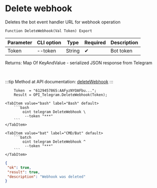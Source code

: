 ﻿---
sidebar_position: 4
description: Delete webhook and other functions to work with Telegram in the Open Integration Package, a free open-source integration library for 1C:Enterprise 8, OneScript and CLI
keywords: [1C, 1С, 1С:Enterprise, 1С:Enterprise 8.3, API, Integration, Services, Exchange, OneScript, CLI, Telegram]
---


# Delete webhook
 Deletes the bot event handler URL for webhook operation



`Function DeleteWebhook(Val Token) Export`

  | Parameter | CLI option | Type | Required | Description |
  |-|-|-|-|-|
  | Token | --token | String | &#x2714; | Bot token |

  
  Returns:  Map Of KeyAndValue - serialized JSON response from Telegram

<br/>

:::tip
Method at API documentation: [deleteWebhook](https://core.telegram.org/bots/api#deletewebhook)
:::
<br/>



```bsl title="1C:Enterprise/OneScript code example"
    Token  = "6129457865:AAFyzNYOAFbu...";
    Result = OPI_Telegram.DeleteWebhook(Token);
```
 

 <Tabs>
  
    <TabItem value="bash" label="Bash" default>
        ```bash
            oint telegram DeleteWebhook \
             --token "***"
        ```
    </TabItem>
  
    <TabItem value="bat" label="CMD/Bat" default>
        ```batch
            oint telegram DeleteWebhook ^
             --token "***"
        ```
    </TabItem>
</Tabs>


```json title="Result"
{
 "ok": true,
 "result": true,
 "description": "Webhook was deleted"
}
```
